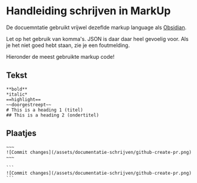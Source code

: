# Handleiding schrijven in MarkUp

De docuemntatie gebruikt vrijwel dezeflde markup language als [Obsidian](https://guides.github.com/features/mastering-markdown/). 

<Callout type="warning">
Let op het gebruik van komma's. JSON is daar daar heel gevoelig voor. Als je het niet goed hebt staan, zie je een foutmelding.
</Callout>

Hieronder de meest gebruikte markup code! 

## Tekst

~~~
**bold**
*italic*
==highlight==
~~doorgestreept~~
# This is a heading 1 (titel)
## This is a heading 2 (ondertitel)
~~~

## Plaatjes









```
~~~
![Commit changes](/assets/documentatie-schrijven/github-create-pr.png)
~~~
```

~~~
```
![Commit changes](/assets/documentatie-schrijven/github-create-pr.png)
```
~~~
